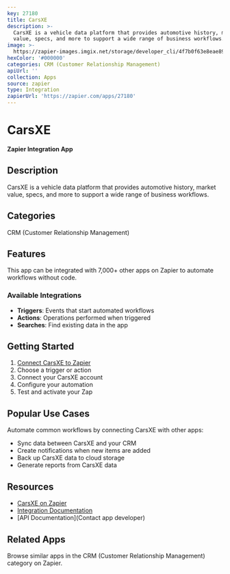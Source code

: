 ```yaml
---
key: 27180
title: CarsXE
description: >-
  CarsXE is a vehicle data platform that provides automotive history, market
  value, specs, and more to support a wide range of business workflows.
image: >-
  https://zapier-images.imgix.net/storage/developer_cli/4f7b0f63e8eae89f217be336eba34101.png?auto=format%2Ccompress&ixlib=python-3.0.0&q=50
hexColor: '#000000'
categories: CRM (Customer Relationship Management)
apiUrl: ''
collection: Apps
source: zapier
type: Integration
zapierUrl: 'https://zapier.com/apps/27180'
---
```

# CarsXE

**Zapier Integration App**

## Description

CarsXE is a vehicle data platform that provides automotive history, market value, specs, and more to support a wide range of business workflows.

## Categories

CRM (Customer Relationship Management)

## Features

This app can be integrated with 7,000+ other apps on Zapier to automate workflows without code.

### Available Integrations

- **Triggers**: Events that start automated workflows
- **Actions**: Operations performed when triggered
- **Searches**: Find existing data in the app

## Getting Started

1. [Connect CarsXE to Zapier](https://zapier.com/apps/27180)
2. Choose a trigger or action
3. Connect your CarsXE account
4. Configure your automation
5. Test and activate your Zap

## Popular Use Cases

Automate common workflows by connecting CarsXE with other apps:

- Sync data between CarsXE and your CRM
- Create notifications when new items are added
- Back up CarsXE data to cloud storage
- Generate reports from CarsXE data

## Resources

- [CarsXE on Zapier](https://zapier.com/apps/27180)
- [Integration Documentation](https://zapier.com/apps/27180/integrations)
- [API Documentation](Contact app developer)

## Related Apps

Browse similar apps in the CRM (Customer Relationship Management) category on Zapier.
